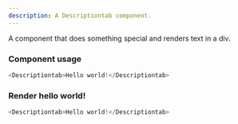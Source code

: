 ```yaml
---
description: A Descriptiontab component.
---
```



A component that does something special and renders text in a div.

### Component usage
```js
<Descriptiontab>Hello world!</Descriptiontab>
```

### Render hello world!

```js live
<Descriptiontab>Hello world!</Descriptiontab>
```
